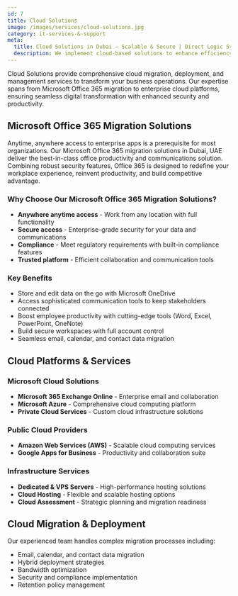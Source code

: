 ```yaml
---
id: 7
title: Cloud Solutions
image: /images/services/cloud-solutions.jpg
category: it-services-&-support
meta:
  title: Cloud Solutions in Dubai – Scalable & Secure | Direct Logic Systems
  description: We implement cloud-based solutions to enhance efficiency, automate processes, and drive growth. From SaaS to PaaS, we deliver tailored solutions that fit your business needs.
---
```



Cloud Solutions provide comprehensive cloud migration, deployment, and management services to transform your business operations. Our expertise spans from Microsoft Office 365 migration to enterprise cloud platforms, ensuring seamless digital transformation with enhanced security and productivity.

## Microsoft Office 365 Migration Solutions
Anytime, anywhere access to enterprise apps is a prerequisite for most organizations. Our Microsoft Office 365 migration solutions in Dubai, UAE deliver the best-in-class office productivity and communications solution. Combining robust security features, Office 365 is designed to redefine your workplace experience, reinvent productivity, and build competitive advantage.

### Why Choose Our Microsoft Office 365 Migration Solutions?
- **Anywhere anytime access** - Work from any location with full functionality
- **Secure access** - Enterprise-grade security for your data and communications
- **Compliance** - Meet regulatory requirements with built-in compliance features
- **Trusted platform** - Efficient collaboration and communication tools

### Key Benefits
- Store and edit data on the go with Microsoft OneDrive
- Access sophisticated communication tools to keep stakeholders connected
- Boost employee productivity with cutting-edge tools (Word, Excel, PowerPoint, OneNote)
- Build secure workspaces with full account control
- Seamless email, calendar, and contact data migration

## Cloud Platforms & Services

### Microsoft Cloud Solutions
- **Microsoft 365 Exchange Online** - Enterprise email and collaboration
- **Microsoft Azure** - Comprehensive cloud computing platform
- **Private Cloud Services** - Custom cloud infrastructure solutions

### Public Cloud Providers
- **Amazon Web Services (AWS)** - Scalable cloud computing services
- **Google Apps for Business** - Productivity and collaboration suite

### Infrastructure Services
- **Dedicated & VPS Servers** - High-performance hosting solutions
- **Cloud Hosting** - Flexible and scalable hosting options
- **Cloud Assessment** - Strategic planning and migration readiness

## Cloud Migration & Deployment
Our experienced team handles complex migration processes including:
- Email, calendar, and contact data migration
- Hybrid deployment strategies
- Bandwidth optimization
- Security and compliance implementation
- Retention policy management
